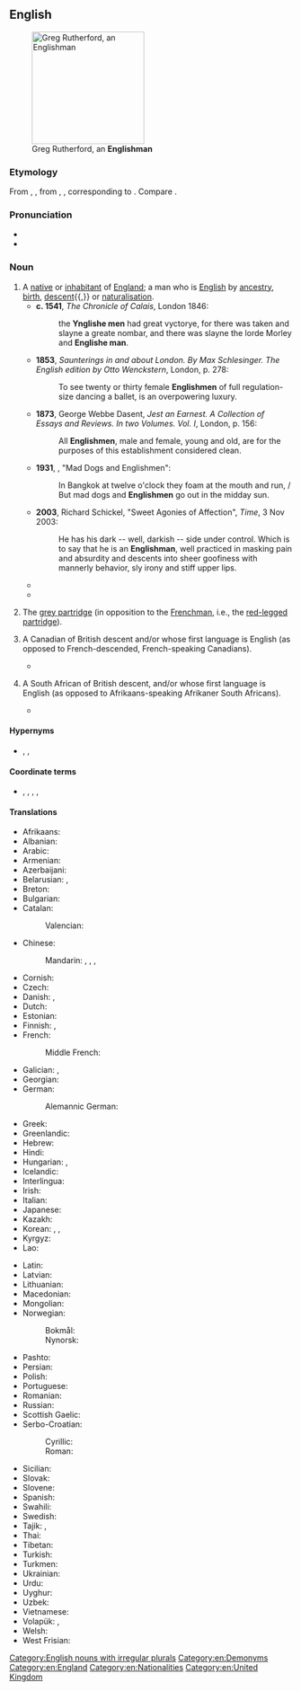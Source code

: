 ==English==
[[Image:Greg Rutherford - Victory Parade.jpg|thumb|200px|Greg Rutherford, an '''Englishman''']]

===Etymology===
From {{inh|en|enm|Englishman}}, {{m|enm|Inglishman}}, from {{inh|en|ang|Englisċman}}, {{m|ang|Englisċmon}}, corresponding to {{suf|en|English|man}}. Compare {{cog|non|Englismaðr|t=Englishman}}.

===Pronunciation===
* {{IPA|en|/ˈɪŋ.lɪʃ.mən/|/ˈɪŋ.ɡlɪʃ.mən/}}
* {{audio|en|LL-Q1860 (eng)-Vealhurl-Englishman.wav |Audio (UK)}}

===Noun===
{{en-noun|Englishmen}}

# A [[native]] or [[inhabitant]] of [[England]]; a man who is [[English]] by [[ancestry]], [[birth]], [[descent]]{{,}} or [[naturalisation]]. {{defdate|from 7th c.}}
#* '''c. 1541''', ''The Chronicle of Calais'', London 1846:
#*: the '''Ynglishe men''' had great vyctorye, for there was taken and slayne a greate nombar, and there was slayne the lorde Morley and '''Englishe man'''.
#* '''1853''', ''Saunterings in and about London. By Max Schlesinger. The English edition by Otto Wenckstern'', London, p. 278:
#*: To see twenty or thirty female '''Englishmen''' of full regulation-size dancing a ballet, is an overpowering luxury.
#* '''1873''', George Webbe Dasent, ''Jest an Earnest. A Collection of Essays and Reviews. In two Volumes. Vol. I'', London, p. 156:
#*: All '''Englishmen''', male and female, young and old, are for the purposes of this establishment considered clean.
#* '''1931''', {{w|Noel Coward}}, "Mad Dogs and Englishmen":
#*: In Bangkok at twelve o'clock they foam at the mouth and run, / But mad dogs and '''Englishmen''' go out in the midday sun.
#* '''2003''', Richard Schickel, "Sweet Agonies of Affection", ''Time'', 3 Nov 2003:
#*: He has his dark -- well, darkish -- side under control. Which is to say that he is an '''Englishman''', well practiced in masking pain and absurdity and descents into sheer goofiness with mannerly behavior, sly irony and stiff upper lips.
#* {{RQ:LstWkTnt|1|17|episode=Scottish Independence|network=HBO||Yea, but that’s not really a surprise, is it? She famously wrote a book where a redhead plays second fiddle to a magical '''Englishman'''. “Come along, Ron, come along. I shall have all the powers, and your brothers can die fighting my war. Come along.”}}
#* {{quote-av|en||date=September 14, 2014|{{w|John Oliver}}|{{w|Last Week Tonight with John Oliver}}|1|17|episode=Scottish Independence|network=HBO||Also, for their national flower, the Scots chose a thistle. That is a plant made of tiny knives and a throwing star. “The only flower I like is a flower that can pierce an '''Englishman'''’s throat!”.}}
# {{lb|en|UK}} The [[grey partridge]] (in opposition to the [[Frenchman]], i.e., the [[red-legged partridge]]).
# {{lb|en|Quebec|dated|ethnic slur}} A Canadian of British descent and/or whose first language is English (as opposed to French-descended, French-speaking Canadians).
#* {{quote-web|en|year=2017|author=David Bélanger, Béatrice G. Martineau, and Charles Grenier|url=https://www.youtube.com/watch?v=OqUlW7LTx20&feature=youtu.be&t=281|title=Kona|work=Kona|location=Canada|publisher=Parabole|passage=... others, an aging '''Englishman''' who would do anything to further his fortune ...}}
# {{lb|en|South Africa|dated|ethnic slur}} A South African of British descent, and/or whose first language is English (as opposed to Afrikaans-speaking Afrikaner South Africans).
#* {{quote-text|en|author=Christopher-Lee dos Santos|title=At thy Call|url=https://www.youtube.com/watch?v=H3-F4qZYJz4|passage=Fucking above your head '''Englishman'''!|year=2008|publisher= Dino Pappas and Ksenija Micic}}

====Hypernyms====
* {{sense|male native of England}} {{l|en|Englander}}, {{l|en|English}} {{q|in the plural}}, {{l|en|Englisher}} {{q|dated or humorous}}

====Coordinate terms====
* {{sense|male native of England}} {{l|en|Englishwoman}}, {{l|en|Irishman}}, {{l|en|Scotsman}}, {{l|en|Welshman}}, {{l|en|Briton}}

====Translations====
{{trans-top|native or inhabitant of England}}
* Afrikaans: {{t+|af|Engelsman}}
* Albanian: {{t+|sq|anglez|m}}
* Arabic: {{t|ar|إِنْجِلِيزِيّ|m|tr=ʾingilīziyy}}
* Armenian: {{t|hy|անգլիացի}}
* Azerbaijani: {{qualifier|male or female}} {{t|az|ingilis}}
* Belarusian: {{t|be|англіча́нін|m}}, {{t|be|анге́лец|m}}
* Breton: {{t+|br|Saoz|m}}
* Bulgarian: {{t|bg|англича́нин|m}}
* Catalan: {{t+|ca|anglès|m}}
*: Valencian: {{t+|ca|anglés|m}}
* Chinese:
*: Mandarin: {{t|cmn|英格蘭人}}, {{t|cmn|英格兰人|tr=yīngélánrén}} {{q|male or female}}, {{t+|cmn|英國人}}, {{t+|cmn|英国人|tr=yīngguórén}} {{qualifier|also British}}
* Cornish: {{t|kw|Sows|m}}
* Czech: {{t+|cs|Angličan|m}}
* Danish: {{t+|da|englænder|c}}, {{t|da|engelskmand|c}} {{qualifier|obsolete}}
* Dutch: {{t+|nl|Engelsman|m}}
* Estonian: {{t+|et|inglane}}
* Finnish: {{t+|fi|englantilainen}} {{qualifier|male or female}}, {{t|fi|[[englantilainen|englantilais]][[mies]]}} {{qualifier|male}}
* French: {{t+|fr|Anglais|m}}
*: Middle French: {{t|frm|Angloys|m}}
* Galician: {{t+|gl|inglés|m}}, {{t|gl|engrés}} {{qualifier|archaic}}
* Georgian: {{t|ka|ინგლისელი}}
* German: {{t+|de|Engländer|m}}
*: Alemannic German: {{t|gsw|Ängländer|m}}
* Greek: {{t+|el|Άγγλος|m}}
* Greenlandic: {{t|kl|tuluk}}
* Hebrew: {{t|he|אַנְגְּלִי|m|tr=ang'lí}}
* Hindi: {{t|hi|अंग्रेज़|m}}
* Hungarian: {{t+|hu|angol}}, {{t|hu|angol férfi}}
* Icelandic: {{t+|is|Englendingur|m}}
* Interlingua: {{t+|ia|anglese}}
* Irish: {{t+|ga|Sasanach|m}}
* Italian: {{t+|it|inglese|m}}
* Japanese: {{t+|ja|イギリス人|tr=igirisujin}} {{q|male or female}}
* Kazakh: {{t|kk|ағылшын}}
* Korean:  {{qualifier|male or female}} {{t|ko|[[잉글랜드]] [[사람]]}}, {{t+|ko|영국인}}, {{t|ko|[[영국]] [[사람]]}}
* Kyrgyz: {{t+|ky|англичанин}}
* Lao: {{t|lo|ຄົນອັງກິດ}}
{{trans-mid}}
* Latin: {{t|la|Anglus|m}}
* Latvian: {{t|lv|anglis|m}}
* Lithuanian: {{t+|lt|anglas|m}}
* Macedonian: {{t|mk|Англичанец|m}}
* Mongolian: {{t|mn|[[англи]] [[хүн]]}} {{qualifier|male or female}}
* Norwegian:
*: Bokmål: {{t+|nb|engelskmann|m}}
*: Nynorsk: {{t|nn|engelskmann|m}}
* Pashto: {{t|ps|انګرېز|m|tr=angréz}}
* Persian: {{t+|fa|انگلیسی|tr=engelisi}}
* Polish: {{t+|pl|Anglik|m-pr}}
* Portuguese: {{t+|pt|inglês|m}}
* Romanian: {{t|ro|Englez|m}}
* Russian: {{t+|ru|англича́нин|m}}
* Scottish Gaelic: {{t|gd|Sasannach|m}}
* Serbo-Croatian:
*: Cyrillic: {{t|sh|Ѐнгле̄з|m}}
*: Roman: {{t|sh|Ènglēz|m}}
* Sicilian: {{t+|scn|ngrisi|m}}
* Slovak: {{t+|sk|Angličan|m}}
* Slovene: {{t+|sl|Angléž|m}}
* Spanish: {{t+|es|inglés|m}}
* Swahili: {{t+|sw|Mwingereza}}
* Swedish: {{t+|sv|engelsman|c}}
* Tajik:  {{qualifier|male or female}} {{t|tg|англис}}, {{t+|tg|англисӣ}}
* Thai:  {{qualifier|male or female}} {{t|th|[[คน]][[อังกฤษ]]|tr=kon ang-grìt}}
* Tibetan: {{t|bo|དབྱིན་ཇི|sc=Tibt}}
* Turkish: {{qualifier|male or female}} {{t+|tr|İngiliz}}
* Turkmen: {{t|tk|iňlis}}
* Ukrainian: {{t+|uk|англі́єць|m}}
* Urdu: {{t|ur|انگریز|m|tr=angrez}}
* Uyghur: {{t|ug|ئىنگلىز}}
* Uzbek: {{t+|uz|ingliz}}
* Vietnamese: {{t|vi|[[người]] [[Anh]]}} {{qualifier|male or female}}
* Volapük: {{t+|vo|Linglänan}}, {{t|vo|hi-Linglänan}} {{qualifier|male}}
* Welsh: {{t+|cy|Sais|m}}
* West Frisian: {{t|fy|Ingelsman}}
{{trans-bottom}}

[[Category:English nouns with irregular plurals]]
[[Category:en:Demonyms]]
[[Category:en:England]]
[[Category:en:Nationalities]]
[[Category:en:United Kingdom]]